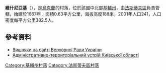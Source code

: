 {{coord|50|8|56|N|30|0|49|E|scale:30000|display=title}}

'''維什尼亞基'''（{{lang-uk|Вишняки}}），是[[烏克蘭|烏克蘭]]的村落，位於該國中北部[[基輔州|基輔州]]，由[[法斯蒂夫區|法斯蒂夫區]]負責管轄，始建於1667年，面積0.63平方公里，海拔高度188米，2001年人口241，人口密度每平方公里382.5人。

==參考資料==
* [http://gska2.rada.gov.ua/pls/z7502/A005?rf7571=14871 Вишняки на сайті Верховної Ради України]{{dead link|date=2018年1月 |bot=InternetArchiveBot |fix-attempted=yes }} 
* [https://web.archive.org/web/20120205185904/http://www.rada.gov.ua/zakon/new/ADM/zmistko.html Адміністративно-территоріальний устрій Київської області]

{{DEFAULTSORT:Вишняки}}
[[Category:基輔州村落|Category:基輔州村落]]
[[Category:法斯蒂夫區村落|Category:法斯蒂夫區村落]]


{{Kiev-geo-stub}}